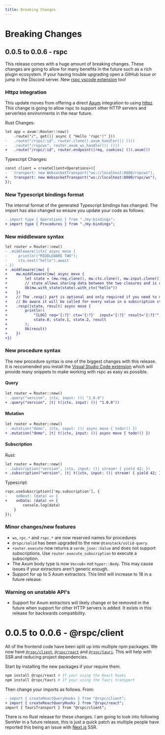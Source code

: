 ```yaml
---
title: Breaking Changes
---
```


# Breaking Changes

## 0.0.5 to 0.0.6 - rspc

This release comes with a huge amount of breaking changes. These changes are going to allow for many benefits in the future such as a rich plugin ecosystem. If your having trouble upgrading open a GitHub Issue or jump in the Discord server. New [rspc vscode extension](https://marketplace.visualstudio.com/items?itemName=oscartbeaumont.rspc-vscode) too!

### Httpz integration

This update moves from offering a direct [Axum](https://github.com/tokio-rs/axum) integration to using [httpz](https://github.com/oscartbeaumont/httpz). This change is going to allow rspc to support other HTTP servers and serverless environments in the near future.

Rust Changes:

```diff
let app = axum::Router::new()
    .route("/", get(|| async { "Hello 'rspc'!" }))
-   .route("/rspc/:id", router.clone().axum_handler(|| ()))
-   .route("/rspcws", router.axum_ws_handler(|| ()))
+   .route("/rspc/:id", router.endpoint(|req, cookies| ()).axum())
```

Typescript Changes:

```diff
const client = createClient<Operations>({
-   transport: new WebsocketTransport("ws://localhost:8080/rspcws"),
+   transport: new WebsocketTransport("ws://localhost:8080/rspc/ws"),
});
```

### New Typescript bindings format

The internal format of the generated Typescript bindings has changed. The import has also changed so ensure you update your code as follows.

```diff
- import type { Operations } from "./my-bindings";
+ import type { Procedures } from "./my-bindings";
```

### New middleware syntax

```diff
let router = Router::new()
- .middleware(|ctx| async move {
-     println!("MIDDLEWARE TWO");
-     ctx.next("hello").await
- })
+ .middleware(|mw| {
+    mw.middleware(|mw| async move {
+        let state = (mw.req.clone(), mw.ctx.clone(), mw.input.clone());
+        // state allows sharing data between the two closures and is optional.
+        Ok(mw.with_state(state).with_ctx("hello"))
+    })
+    // The .resp() part is optional and only required if you need to modify the return value.
+    // Be aware it will be called for every value in a subscription stream.
+    .resp(|state, result| async move {
+        println!(
+            "[LOG] req='{:?}' ctx='{:?}'  input='{:?}' result='{:?}'",
+            state.0, state.1, state.2, result
+        );
+        Ok(result)
+    })
+})
```

### New procedure syntax

The new procedure syntax is one of the biggest changes with this release. It is reccomended you install the [Visual Studio Code extension](https://marketplace.visualstudio.com/items?itemName=oscartbeaumont.rspc-vscode) which will provide many snippets to make working with rspc as easy as possible.

#### Query

```diff
let router = Router::new()
- .query("version", |ctx, input: ()| "1.0.0")
+ .query("version", |t| t(|ctx, input: ()| "1.0.0"))
```

#### Mutation

```diff
let router = Router::new()
- .mutation("demo", |ctx, input: ()| async move { todo!() })
+ .mutation("demo", |t| t(|ctx, input: ()| async move { todo!() })
```

#### Subscription

Rust:

```diff
let router = Router::new()
- .subscription("version", |ctx, input: ()| stream! { yield 42; })
+ .subscription("version", |t| t(|ctx, input: ()| stream! { yield 42; }))
```

Typescript:

```diff
rspc.useSubscription(['my.subscription'], {
-    onNext: (data) => {
+    onData: (data) => {
        console.log(data)
    }
});
```

### Minor changes/new features

- `ws`, `rpc.*` and `rspc.*` are now reserved names for procedures
- `@rspc/solid` has been upgraded to the new `@tanstack/solid-query`.
- `router.execute` now returns a `serde_json::Value` and does not support subscriptions. Use `router.execute_subscription` to execute a subscription.
- The Axum body type is now `Vec<u8>` not `hyper::Body`. This may cause issues if your extractors aren't generic enough.
- Support for up to 5 Axum extractors. This limit will increase to 16 in a future release.

### Warning on unstable API's

- Support for Axum extractors will likely change or be removed in the future when support for other HTTP servers is added. It exists in this release for backwards compatibility.

# 0.0.5 to 0.0.6 - @rspc/client

All of the frontend code have been split up into multiple npm packages. We now have [`@rspc/client`](https://www.npmjs.com/package/@rspc/client), [`@rspc/react`](https://www.npmjs.com/package/@rspc/react) and [`@rspc/tauri`](https://www.npmjs.com/package/@rspc/tauri). This will help with SSR and reducing project dependencies.

Start by installing the new packages if your require them.

```bash
npm install @rspc/react # If your using the React hooks
npm install @rspc/tauri # If your using the Tauri transport
```

Then change your imports as follows. From:

```diff copy filename="index.ts"
- import { createReactQueryHooks } from "@rspc/client";
+ import { createReactQueryHooks } from "@rspc/react";
import { TauriTransport } from "@rspc/client";
```

There is no Rust release for these changes. I am going to look into following SemVer in a future release, this is just a quick patch as multiple people have reported this being an issue with [Next.js](https://nextjs.org) SSR.
